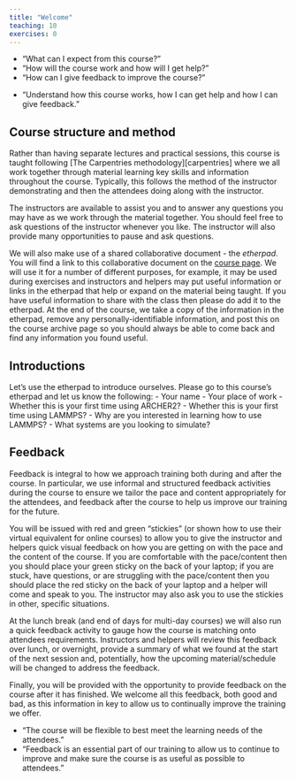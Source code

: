 ```yaml
---
title: "Welcome"
teaching: 10
exercises: 0
---
```


:::::::::::::::::::::::::::::::::::::: questions

- "What can I expect from this course?"
- "How will the course work and how will I get help?"
- "How can I give feedback to improve the course?"

::::::::::::::::::::::::::::::::::::::::::::::::

:::::::::::::::::::::::::::::::::::::: objectives

- "Understand how this course works, how I can get help and how I can give feedback."

::::::::::::::::::::::::::::::::::::::::::::::::

## Course structure and method

Rather than having separate lectures and practical sessions, this course is taught following [The Carpentries methodology][carpentries]
where we all work together through material learning key skills and information throughout the course.
Typically, this follows the method of the instructor demonstrating and then the attendees doing along with the instructor.

The instructors are available to assist you and to answer any questions you may have as we work through the material together.
You should feel free to ask questions of the instructor whenever you like.
The instructor will also provide many opportunities to pause and ask questions.

We will also make use of a shared collaborative document - the *etherpad*.
You will find a link to this collaborative document on the [course page](https://www.archer2.ac.uk/training/courses/251014-lammps/).
We will use it for a number of different purposes, for example,
it may be used during exercises and instructors and helpers may put useful information or links in the etherpad that help or expand on the material being taught.
If you have useful information to share with the class then please do add it to the etherpad.
At the end of the course, we take a copy of the information in the etherpad, remove any personally-identifiable information,
and post this on the course archive page so you should always be able to come back and find any information you found useful.

::::::::::::::::::::::::::::::::::::: challenge 

## Introductions

Let's use the etherpad to introduce ourselves.
Please go to this course's etherpad and let us know the following:
 - Your name
 - Your place of work
 - Whether this is your first time using ARCHER2?
 - Whether this is your first time using LAMMPS?
 - Why are you interested in learning how to use LAMMPS?
 - What systems are you looking to simulate?

:::::::::::::::::::::::::::::::::

## Feedback

Feedback is integral to how we approach training both during and after the course.
In particular, we use informal and structured feedback activities during the course to ensure we tailor the pace and content appropriately for the attendees,
and feedback after the course to help us improve our training for the future.

You will be issued with red and green "stickies" (or shown how to use their virtual equivalent for online courses)
to allow you to give the instructor and helpers quick visual feedback on how you are getting on with the pace and the content of the course.
If you are comfortable with the pace/content then you should place your green sticky on the back of your laptop;
if you are stuck, have questions, or are struggling with the pace/content then you should place the red sticky on the back of your laptop and a helper will come and speak to you.
The instructor may also ask you to use the stickies in other, specific situations.

At the lunch break (and end of days for multi-day courses) we will also run a quick feedback activity to gauge how the course is matching onto attendees requirements.
Instructors and helpers will review this feedback over lunch, or overnight, provide a summary of what we found at the start of the next session and, potentially,
how the upcoming material/schedule will be changed to address the feedback.

Finally, you will be provided with the opportunity to provide feedback on the course after it has finished.
We welcome all this feedback, both good and bad, as this information in key to allow us to continually improve the training we offer.

:::::::::::::::::::::::::::::::::::::: keypoints

- "The course will be flexible to best meet the learning needs of the attendees."
- "Feedback is an essential part of our training to allow us to continue to improve and make sure the course is as useful as possible to attendees."

::::::::::::::::::::::::::::::::::::::::::::::::
